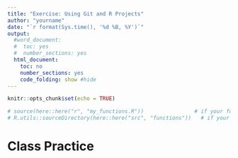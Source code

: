 ```yaml
---
title: "Exercise: Using Git and R Projects"
author: "yourname"
date: "`r format(Sys.time(), '%d %B, %Y')`"
output:
  #word_document:
  #  toc: yes
  #  number_sections: yes
  html_document:
    toc: no
    number_sections: yes
    code_folding: show #hide
---
```


```r
knitr::opts_chunk$set(echo = TRUE)
```


```r
# source(here::here("r", "my_functions.R"))                # if your functions are in a file
# R.utils::sourceDirectory(here::here("src", "functions"))   # if your functions are in files inside of a directory
```

# **Class Practice**

